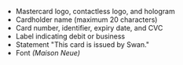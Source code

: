- Mastercard logo, contactless logo, and hologram
- Cardholder name (maximum 20 characters)
- Card number, identifier, expiry date, and CVC
- Label indicating debit or business
- Statement "This card is issued by Swan."
- Font *(Maison Neue)*